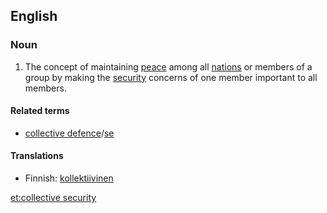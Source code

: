 {{wikipedia}}
==English==

===Noun===
{{en-noun|-}}

# The concept of maintaining [[peace]] among all [[nation]]s or members of a group by making the [[security]] concerns of one member important to all members.

====Related terms====
* [[collective defence]]/[[collective defense|se]]

====Translations====
{{trans-top|concept of maintaining peace among all nations or members of a group}}
* Finnish: [[kollektiivinen]] {{t+|fi|turvallisuus}}
{{trans-mid}}
{{trans-bottom}}

[[et:collective security]]